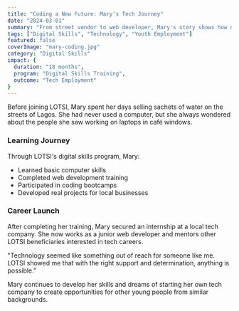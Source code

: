 ```yaml
---
title: "Coding a New Future: Mary's Tech Journey"
date: "2024-03-01"
summary: "From street vendor to web developer, Mary's story shows how digital skills can transform lives."
tags: ["Digital Skills", "Technology", "Youth Employment"]
featured: false
coverImage: "mary-coding.jpg"
category: "Digital Skills"
impact: {
  duration: "18 months",
  program: "Digital Skills Training",
  outcome: "Tech Employment"
}
---
```


<CustomImage src='mary-coding.jpg' alt='Mary at her coding workstation'/>

Before joining LOTSI, Mary spent her days selling sachets of water on the streets of Lagos. She had never used a computer, but she always wondered about the people she saw working on laptops in café windows.

### Learning Journey

Through LOTSI's digital skills program, Mary:
- Learned basic computer skills
- Completed web development training
- Participated in coding bootcamps
- Developed real projects for local businesses

### Career Launch

After completing her training, Mary secured an internship at a local tech company. She now works as a junior web developer and mentors other LOTSI beneficiaries interested in tech careers.

<Quote>
"Technology seemed like something out of reach for someone like me. LOTSI showed me that with the right support and determination, anything is possible."
</Quote>

Mary continues to develop her skills and dreams of starting her own tech company to create opportunities for other young people from similar backgrounds.